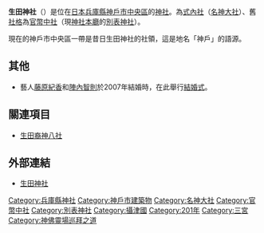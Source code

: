 {{coord|34|41|41|N|135|11|26|E|display=title}}
{{日本神社
| name = 生田神社<br>いくたじんじゃ
| img = File:Ikuta-jinja Kobe07n4272.jpg
| img_capt = 拜殿
| image_width = 250px
| nihongo = 生田神社
| hiragana = いくたじんじゃ
| romaji = Ikuta Jinja
| location = [[兵庫縣|兵庫縣]][[神戶市|神戶市]][[中央區_(神戶市)|中央區]]山手通1丁目2-1
| god = [[稚日女尊|稚日女尊]]
| type = [[式內社|式內社]]（[[名神大社|名神大社]]）・[[官幣中社|官幣中社]]・[[別表神社|別表神社]]
| struct = [[春日造|春日造]]
| open_year = [[神功皇后|神功皇后]]元年（201年）
| cere_date = 4月15日
|}}

'''生田神社'''（{{jpn|j=生田神社|hg=いくたじんじゃ|rm=ikuta jinja}}）是位在[[日本|日本]][[兵庫縣|兵庫縣]][[神戶市|神戶市]][[中央區_(神戶市)|中央區]]的[[神社|神社]]。為[[式內社|式內社]]（[[名神大社|名神大社]]）、舊[[社格|社格]]為[[官幣中社|官幣中社]]（現[[神社本廳|神社本廳]]的[[別表神社|別表神社]]）。

現在的神戶市中央區一帶是昔日生田神社的社領，這是地名「神戶」的語源。

== 其他 ==
*藝人[[藤原紀香|藤原紀香]]和[[陣內智則|陣內智則]]於2007年結婚時，在此舉行[[婚禮|結婚式]]。

== 關連項目 ==
{{Commonscat|Ikuta Shrine}}
* [[生田裔神八社|生田裔神八社]]

== 外部連結 ==
* [http://www.ikutajinja.or.jp/ 生田神社] {{Wayback|url=http://www.ikutajinja.or.jp/ |date=20120415032213 }}

{{近代社格制度}}

[[Category:兵庫縣神社|Category:兵庫縣神社]]
[[Category:神戶市建築物|Category:神戶市建築物]]
[[Category:名神大社|Category:名神大社]]
[[Category:官幣中社|Category:官幣中社]]
[[Category:別表神社|Category:別表神社]]
[[Category:攝津國|Category:攝津國]]
[[Category:201年|Category:201年]]
[[Category:三宮|Category:三宮]]
[[Category:神佛靈場巡拜之道|Category:神佛靈場巡拜之道]]